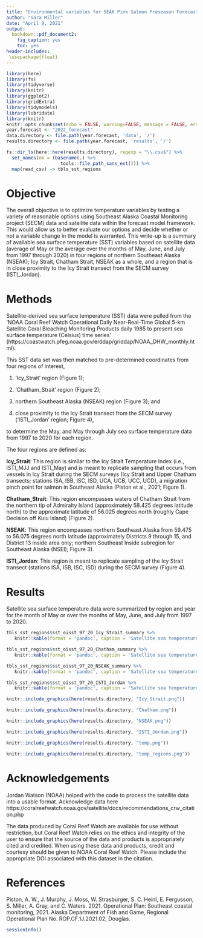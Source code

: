 ```yaml
---
title: "Environmental variables for SEAK Pink Salmon Preseason Forecast"
author: "Sara Miller"
date: "April 9, 2021"
output:
  bookdown::pdf_document2:
    fig_caption: yes
    toc: yes
header-includes:
 \usepackage{float}
---
```

```r
library(here)
library(fs)
library(tidyverse)
library(knitr)
library(ggplot2)
library(gridExtra)
library(tidymodels)
library(lubridate)
library(knitr)
knitr::opts_chunk$set(echo = FALSE, warning=FALSE, message = FALSE, error=FALSE)
year.forecast <- "2022_forecast" 
data.directory <- file.path(year.forecast, 'data', '/')
results.directory <- file.path(year.forecast, 'results', '/')
```

```r

fs::dir_ls(here::here(results.directory), regexp = "\\.csv$") %>% 
  set_names(nm = (basename(.) %>% 
                    tools::file_path_sans_ext())) %>%
  map(read_csv) -> tbls_sst_regions

```

# Objective
The overall objective is to optimize temperature variables by testing a variety of reasonable options using Southeast Alaska Coastal Monitoring project (SECM) data and satellite data within the forecast model framework. This would allow us to better evaluate our options and decide whether or not a variable change in the model is warranted. This write-up is a summary of available sea surface temperature (SST) variables based on satellite data (average of May or the average over the months of May, June, and July from 1997 through 2020) in four regions of northern Southeast Alaska (NSEAK); Icy Strait, Chatham Strait, NSEAK as a whole, and a region that is in close proximity to the Icy Strait transect from the SECM survey (ISTI_Jordan). 

# Methods
Satellite-derived sea surface temperature (SST) data were pulled from the 'NOAA Coral Reef Watch Operational Daily Near-Real-Time Global 5-km Satellite Coral Bleaching Monitoring Products daily 1985 to present sea surface temperature (Celsius) time series' (https://coastwatch.pfeg.noaa.gov/erddap/griddap/NOAA_DHW_monthly.html). 

This SST data set was then matched to pre-determined coordinates from four regions of interest, 

1. 'Icy_Strait' region (Figure 1);  

2. 'Chatham_Strait' region (Figure 2); 

3.  northern Southeast Alaska (NSEAK) region (Figure 3); and

4.  close proximity to the Icy Strait transect from the SECM survey ('ISTI_Jordan' region; Figure 4),

to determine the May, and May through July sea surface temperature data from 1997 to 2020 for each region. 

The four regions are defined as:  

**Icy_Strait**: This region is similar to the Icy Strait Temperature Index (i.e., ISTI_MJJ and ISTI_May) and is meant to replicate sampling that occurs from vessels in Icy Strait during the SECM surveys (Icy Strait and Upper Chatham transects; stations ISA, ISB, ISC, ISD, UCA, UCB, UCC, UCD), a migration pinch point for salmon in Southeast Alaska (Piston et al., 2021; Figure 1). 

**Chatham_Strait**: This region encompasses waters of Chatham Strait from the northern tip of Admiralty Island (approximately 58.425 degrees latitude north) to the approximate latitude of 56.025 degrees north (roughly Cape Decision off Kuiu Island) (Figure 2).

**NSEAK**: This region encompasses northern Southeast Alaska from 59.475 to 56.075 degrees north latitude (approximately Districts 9 through 15, and District 13 inside area only; northern Southeast Inside subregion for Southeast Alaska (NSEI); Figure 3).  

**ISTI_Jordan**: This region is meant to replicate sampling of the Icy Strait transect (stations ISA, ISB, ISC, ISD) during the SECM survey (Figure 4).  

# Results  
Satellite sea surface temperature data were summarized by region and year for the month of May or over the months of May, June, and July from 1997 to 2020.

\pagebreak
```r
tbls_sst_regions$sst_oisst_97_20_Icy_Strait_summary %>%
   knitr::kable(format = 'pandoc', caption = 'Satellite sea temperature data from the Icy_Strait region from 1997 to 2020. The variable SST_MJJ is the sea surface temperature averaged over the entire Icy Strait region for the months May, June, and July. The variable SST_May is the sea surface temperature averaged over the entire Icy_Strait region for the month of May. There were 42 satellite stations (latitude/longitude combinations) in the Icy_Strait region.', row.names = F, align = "c")
```

\pagebreak

```r
tbls_sst_regions$sst_oisst_97_20_Chatham_summary %>%
   knitr::kable(format = 'pandoc', caption = 'Satellite sea temperature data from the Chatham_Strait region from 1997 to 2020. The variable SST_MJJ is the sea surface temperature averaged over the entire Chatham_Strait region for the months May, June, and July. The variable SST_May is the sea surface temperature averaged over the entire Chatham_Strait region for the month of May. There were 266 satellite stations (latitude/longitude combinations) in the Chatham_Strait region.', row.names = F, align = "c")
```

\pagebreak

```r
tbls_sst_regions$sst_oisst_97_20_NSEAK_summary %>%
   knitr::kable(format = 'pandoc', caption = 'Satellite sea temperature from the northern Southeast Alaska (NSEAK) region from 1997 to 2020. The variable SST_MJJ is the sea surface temperature averaged over the entire NSEAK region for the months May, June, and July. The variable SST_May is the sea surface temperature averaged over the entire NSEAK region for the month of May. There were 1,344 satellite stations (latitude/longitude combinations) in the NSEAK region.', row.names = F, align = "c")
```

\pagebreak

```r
tbls_sst_regions$sst_oisst_97_20_ISTI_Jordan %>%
   knitr::kable(format = 'pandoc', caption = 'Satellite sea temperature from the Icy Strait transect of the SECM project from 1997 to 2020. The variable SST_MJJ is the sea surface temperature averaged over the entire Icy Strait transect for the months May, June, and July. The variable SST_May is the sea surface temperature averaged over the entire Icy Strait transect for the month of May. There were 4 satellite stations (latitude/longitude combinations) in the ISTI_Jordan region.', row.names = F, align = "c")
```

```r
knitr::include_graphics(here(results.directory, "Icy_Strait.png"))
```

```r
knitr::include_graphics(here(results.directory, "Chatham.png"))
```

```r
knitr::include_graphics(here(results.directory, "NSEAK.png"))
```

```r
knitr::include_graphics(here(results.directory, "ISTI_Jordan.png"))
```

```r
knitr::include_graphics(here(results.directory, "temp.png"))
```

```r
knitr::include_graphics(here(results.directory, "temp_regions.png"))
```

# Acknowledgements
Jordan Watson (NOAA) helped with the code to process the satellite data into a usable format. Acknowledge data here
https://coralreefwatch.noaa.gov/satellite/docs/recommendations_crw_citation.php

The data produced by Coral Reef Watch are available for use without restriction, but Coral Reef Watch relies on the ethics and integrity of the user to ensure that the source of the data and products is appropriately cited and credited. When using these data and products, credit and courtesy should be given to NOAA Coral Reef Watch. Please include the appropriate DOI associated with this dataset in the citation.


# References
Piston, A. W., J. Murphy, J. Moss, W. Strasburger, S. C. Heinl, E. Fergusson, S. Miller, A. Gray, and C. Waters. 2021. Operational Plan: Southeast coastal monitoring, 2021. Alaska Department of Fish and Game, Regional Operational Plan No. ROP.CF.1J.2021.02, Douglas.

```r
sessionInfo()
```
